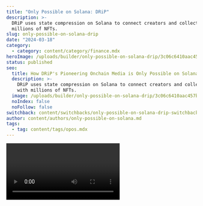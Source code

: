 ```yaml
---
title: "Only Possible on Solana: DRiP"
description: >-
  DRiP uses state compression on Solana to connect creators and collectors with
  millions of NFTs.
slug: only-possible-on-solana-drip
date: "2024-03-18"
category:
  - category: content/category/finance.mdx
heroImage: /uploads/builder/only-possible-on-solana-drip/3c06c6410aac457b876b3eee1625945f.jpg
status: published
seo:
  title: How DRiP's Pioneering Onchain Media is Only Possible on Solana
  description: >-
    DRiP uses state compression on Solana to connect creators and collectors
    with millions of NFTs.
  image: /uploads/builder/only-possible-on-solana-drip/3c06c6410aac457b876b3eee1625945f.jpg
  noIndex: false
  noFollow: false
switchback: content/switchbacks/only-possible-on-solana-drip-switchback.mdx
author: content/authors/only-possible-on-solana.md
tags:
  - tag: content/tags/opos.mdx
---
```


<video url="https://youtu.be/XAND6G6dW2c " />

“My belief is the user experience of the internet is broken, but it doesn’t have to be that way,” says [DRiP](https://drip.haus/) co-founder and CEO Vibhu Norby. He’s part of a generation of founders building a better way with web3 tech. “Solana is really the foundation of a new internet,” he says. “One that is owned by the people and by the apps and the things that are using it and that are built on top of it.”

DRiP is an app for earning free collectibles like music, art, videos, and more from your favorite creators. DRiP sends millions of NFTs for free to collectors all over the world — something only possible on Solana — and it has grown into one of the most popular apps in all of web3.

“I think everything on the DRiP platform is really about helping you discover and be inspired.”

Here’s how DRiP works: You log in the app and start subscribing to creators that you like. In return, they give you their best work. And you own it. Digital media on DRiP spans the full spectrum of internet art — from illustrations, pixel art, and photography to news, podcasts, and even prank videos and live music streams.

“We want you to be able to find things that you're going to fall in love with,” says Norby. “The collectibles are NFTs. They are nonfungible tokens. When you own it, you can keep it, you can share it, you can trade it, you can sell it, you can buy it, you get the full economic expression that we have in the real world, but on the internet.”

DRiP creators earn directly for every like and subscriber. “On DRiP, we have a concept called ‘droplets,’” Norby explains. “When you subscribe to a creator, you're giving them a couple droplets per month to receive what they're making. It’s seamless. It’s instantaneous. It’s guaranteed. When you add that up across tens of thousands of fans, it becomes real income for them, it becomes meaningful. And that's something you don't get from traditional content platforms.”

> Compression basically allowed DRiP to exist. Without Solana compression, DRiP isn't possible.
>
> — Vibhu Norby, Co-Founder and CEO, DRiP

At the core of what Solana makes possible for DRiP is accessibility. “We needed to figure out a way to make these collectibles much more affordable, so that we didn't have to charge users,” Norby explains. With innovations that make NFTs affordable to mint and transact over a network that’s efficient and robust, using Solana helps DRiP turn consumers into collectors all over the world, and helps creators earn from their work without sacrificing their revenue share, creativity, or freedoms.

In particular, the Solana network’s [compressed NFTs](https://solana.com/news/state-compression-update-december-2023) helped unlock DRiP’s potential. It’s a technology that reduces the cost of minting NFTs to fractions of a cent. “Compression is an amazing feat of engineering and ingenious design. It was a game changer for us,” says Norby. “When we were trying to send millions of NFTs per week, it started to stack up. Now, for every million in collectibles we send out, we're not spending more than several hundred dollars, instead of several hundred thousand dollars. Compression basically allowed DRiP to exist. Without Solana compression, DRiP isn't possible.”

For this emerging generation of Solana builders, the north star is creating an internet that serves the people who use it. “The most important thing on the internet for most people is the content. It's the things that are entertaining us and adding culture to our lives, and that are made by our friends and the people that we love,” says Norby. “I think that we are going to be a part of the solution to that, and the internet will never be the same again.”

**DRiP is only possible on Solana.**
